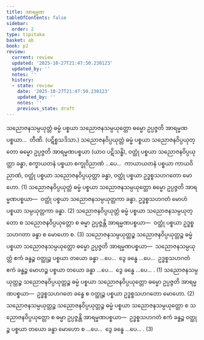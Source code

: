```yaml
---
title: အာရမ္မဏ
tableOfContents: false
sidebar:
  order: 2
type: tipitaka
basket: ab
book: p2
review:
  current: review
  updated: '2025-10-27T21:47:50.230123'
  updated_by: ''
  notes: ''
  history:
  - state: review
    date: '2025-10-27T21:47:50.230123'
    updated_by: ''
    notes: ''
    previous_state: draft
---
```



<ReviewStatus review={frontmatter.review} showDetails={true} />

<HypothesisAnnotation frontmatter={frontmatter} />

<DynamicBreadcrumb />

<Division number="53" book="p2" e="ch" v="38" p="104">

<Paragraph number="1454" book="p2">
သညောဇနသမ္ပယုတ္တံ ဓမ္မံ ပစ္စယာ သညောဇနသမ္ပယုတ္တော ဓမ္မော ဥပ္ပဇ္ဇတိ အာရမ္မဏပစ္စယာ…  တီဏိ. (ပဋိစ္စသဒိသာ.)
</Paragraph>

<Paragraph number="1455" book="p2">
သညောဇနဝိပ္ပယုတ္တံ ဓမ္မံ ပစ္စယာ သညောဇနဝိပ္ပယုတ္တော ဓမ္မော ဥပ္ပဇ္ဇတိ အာရမ္မဏပစ္စယာ (ယာဝ ပဋိသန္ဓိ), ဝတ္ထုံ ပစ္စယာ သညောဇနဝိပ္ပယုတ္တာ ခန္ဓာ, စက္ခာယတနံ ပစ္စယာ စက္ခုဝိညာဏံ …ပေ…  ကာယာယတနံ ပစ္စယာ ကာယဝိညာဏံ, ဝတ္ထုံ ပစ္စယာ သညောဇနဝိပ္ပယုတ္တာ ခန္ဓာ, ဝတ္ထုံ ပစ္စယာ ဥဒ္ဓစ္စသဟဂတော မောဟော. (1)
</Paragraph>

<Paragraph number="1456" book="p2">
သညောဇနဝိပ္ပယုတ္တံ ဓမ္မံ ပစ္စယာ သညောဇနသမ္ပယုတ္တော ဓမ္မော ဥပ္ပဇ္ဇတိ အာရမ္မဏပစ္စယာ—  ဝတ္ထုံ ပစ္စယာ သညောဇနသမ္ပယုတ္တကာ ခန္ဓာ, ဥဒ္ဓစ္စသဟဂတံ မောဟံ ပစ္စယာ သမ္ပယုတ္တကာ ခန္ဓာ. (2)
</Paragraph>

<Paragraph number="1457" book="p2">
သညောဇနဝိပ္ပယုတ္တံ ဓမ္မံ ပစ္စယာ သညောဇနသမ္ပယုတ္တော စ သညောဇနဝိပ္ပယုတ္တော စ ဓမ္မာ ဥပ္ပဇ္ဇန္တိ အာရမ္မဏပစ္စယာ—  ဝတ္ထုံ ပစ္စယာ ဥဒ္ဓစ္စသဟဂတာ ခန္ဓာ စ မောဟော စ. (3)
</Paragraph>

</Division>
<Division number="54" book="p2" e="ch" v="38" p="105">

<Paragraph number="1458" book="p2">
သညောဇနသမ္ပယုတ္တဉ္စ သညောဇနဝိပ္ပယုတ္တဉ္စ ဓမ္မံ ပစ္စယာ သညောဇနသမ္ပယုတ္တော ဓမ္မော ဥပ္ပဇ္ဇတိ အာရမ္မဏပစ္စယာ—  သညောဇနသမ္ပယုတ္တံ ဧကံ ခန္ဓဉ္စ ဝတ္ထုဉ္စ ပစ္စယာ တယော ခန္ဓာ …ပေ…  ဒွေ ခန္ဓေ …ပေ…  ဥဒ္ဓစ္စသဟဂတံ ဧကံ ခန္ဓဉ္စ မောဟဉ္စ ပစ္စယာ တယော ခန္ဓာ …ပေ…  ဒွေ ခန္ဓေ …ပေ… . (1)
</Paragraph>

<Paragraph number="1459" book="p2">
သညောဇနသမ္ပယုတ္တဉ္စ သညောဇနဝိပ္ပယုတ္တဉ္စ ဓမ္မံ ပစ္စယာ သညောဇနဝိပ္ပယုတ္တော ဓမ္မော ဥပ္ပဇ္ဇတိ အာရမ္မဏပစ္စယာ—  ဥဒ္ဓစ္စသဟဂတေ ခန္ဓေ စ ဝတ္ထုဉ္စ ပစ္စယာ ဥဒ္ဓစ္စသဟဂတော မောဟော. (2)
</Paragraph>

<Paragraph number="1460" book="p2">
သညောဇနသမ္ပယုတ္တဉ္စ သညောဇနဝိပ္ပယုတ္တဉ္စ ဓမ္မံ ပစ္စယာ သညောဇနသမ္ပယုတ္တော စ သညောဇနဝိပ္ပယုတ္တော စ ဓမ္မာ ဥပ္ပဇ္ဇန္တိ အာရမ္မဏပစ္စယာ—  ဥဒ္ဓစ္စသဟဂတံ ဧကံ ခန္ဓဉ္စ ဝတ္ထုဉ္စ ပစ္စယာ တယော ခန္ဓာ မောဟော စ …ပေ…  ဒွေ ခန္ဓေ …ပေ… . (3)
</Paragraph>
</Division>